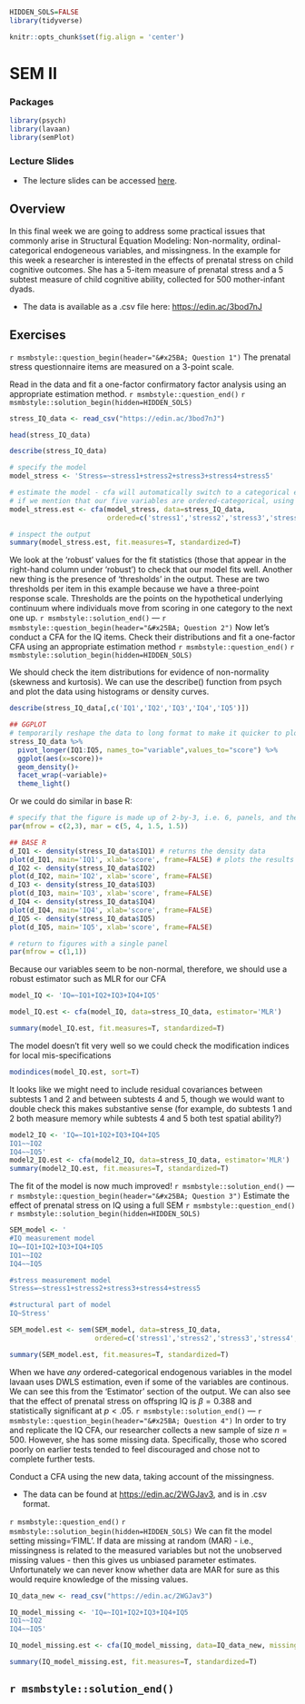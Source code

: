 ```r
HIDDEN_SOLS=FALSE
library(tidyverse)
```

```r
knitr::opts_chunk$set(fig.align = 'center')
```


# SEM II

### Packages {-}  

```r
library(psych)
library(lavaan)
library(semPlot)
```

### Lecture Slides {-}  

+ The lecture slides can be accessed [here](https://uoe-psychology.github.io/uoe_psystats/multivar/lectures/week11_sem2.pdf).   


## Overview {-}
<div class="noteBox">

In this final week we are going to address some practical issues that commonly arise in Structural Equation Modeling: Non-normality, ordinal-categorical endogeneous variables, and missingness. In the example for this week a researcher is interested in the effects of prenatal stress on child cognitive outcomes. She has a 5-item measure of prenatal stress and a 5 subtest measure of child cognitive ability, collected for 500 mother-infant dyads. 

+ The data is available as a .csv file here: [https://edin.ac/3bod7nJ](https://edin.ac/3bod7nJ)

</div>

## Exercises {-}

`r msmbstyle::question_begin(header="&#x25BA; Question 1")`
The prenatal stress questionnaire items are measured on a 3-point scale.  
  
Read in the data and fit a one-factor confirmatory factor analysis using an appropriate estimation method.
`r msmbstyle::question_end()` 
`r msmbstyle::solution_begin(hidden=HIDDEN_SOLS)`
```r
stress_IQ_data <- read_csv("https://edin.ac/3bod7nJ")

head(stress_IQ_data)

describe(stress_IQ_data)
```

```r
# specify the model
model_stress <- 'Stress=~stress1+stress2+stress3+stress4+stress5'

# estimate the model - cfa will automatically switch to a categorical estimator 
# if we mention that our five variables are ordered-categorical, using the 'ordered' function
model_stress.est <- cfa(model_stress, data=stress_IQ_data,
                        ordered=c('stress1','stress2','stress3','stress4','stress5'))

# inspect the output
summary(model_stress.est, fit.measures=T, standardized=T)
```

We look at the 'robust' values for the fit statistics (those that appear in the right-hand column under 'robust') to check that our model fits well. Another new thing is the presence of 'thresholds' in the output. These are two thresholds per item in this example because we have a three-point response scale. Thresholds are the points on the hypothetical underlying continuum where individuals move from scoring in one category to the next one up. 
`r msmbstyle::solution_end()`
---
`r msmbstyle::question_begin(header="&#x25BA; Question 2")`
Now let's conduct a CFA for the IQ items. Check their distributions and fit a one-factor CFA using an appropriate estimation method
`r msmbstyle::question_end()` 
`r msmbstyle::solution_begin(hidden=HIDDEN_SOLS)`

We should check the item distributions for evidence of non-normality (skewness and kurtosis). We can use the describe() function from psych and plot the data using histograms or density curves.

```r
describe(stress_IQ_data[,c('IQ1','IQ2','IQ3','IQ4','IQ5')])

## GGPLOT
# temporarily reshape the data to long format to make it quicker to plot
stress_IQ_data %>% 
  pivot_longer(IQ1:IQ5, names_to="variable",values_to="score") %>%
  ggplot(aes(x=score))+
  geom_density()+
  facet_wrap(~variable)+
  theme_light()
```

Or we could do similar in base R: 
```r
# specify that the figure is made up of 2-by-3, i.e. 6, panels, and the figure margins
par(mfrow = c(2,3), mar = c(5, 4, 1.5, 1.5))

## BASE R 
d_IQ1 <- density(stress_IQ_data$IQ1) # returns the density data
plot(d_IQ1, main='IQ1', xlab='score', frame=FALSE) # plots the results
d_IQ2 <- density(stress_IQ_data$IQ2)
plot(d_IQ2, main='IQ2', xlab='score', frame=FALSE)
d_IQ3 <- density(stress_IQ_data$IQ3)
plot(d_IQ3, main='IQ3', xlab='score', frame=FALSE)
d_IQ4 <- density(stress_IQ_data$IQ4)
plot(d_IQ4, main='IQ4', xlab='score', frame=FALSE)
d_IQ5 <- density(stress_IQ_data$IQ5)
plot(d_IQ5, main='IQ5', xlab='score', frame=FALSE)

# return to figures with a single panel
par(mfrow = c(1,1))
```

Because our variables seem to be non-normal, therefore, we should use a robust estimator such as MLR for our CFA

```r
model_IQ <- 'IQ=~IQ1+IQ2+IQ3+IQ4+IQ5'

model_IQ.est <- cfa(model_IQ, data=stress_IQ_data, estimator='MLR')

summary(model_IQ.est, fit.measures=T, standardized=T)
```

The model doesn't fit very well so we could check the modification indices for local mis-specifications

```r
modindices(model_IQ.est, sort=T)
```

It looks like we might need to include residual covariances between subtests 1 and 2 and between subtests 4 and 5, though we would want to double check this makes substantive sense (for example, do subtests 1 and 2 both measure memory while subtests 4 and 5 both test spatial ability?)


```r
model2_IQ <- 'IQ=~IQ1+IQ2+IQ3+IQ4+IQ5
IQ1~~IQ2
IQ4~~IQ5'
model2_IQ.est <- cfa(model2_IQ, data=stress_IQ_data, estimator='MLR')
summary(model2_IQ.est, fit.measures=T, standardized=T)
```

The fit of the model is now much improved!
`r msmbstyle::solution_end()`
---
`r msmbstyle::question_begin(header="&#x25BA; Question 3")`
Estimate the effect of prenatal stress on IQ using a full SEM
`r msmbstyle::question_end()` 
`r msmbstyle::solution_begin(hidden=HIDDEN_SOLS)`
```r
SEM_model <- '
#IQ measurement model
IQ=~IQ1+IQ2+IQ3+IQ4+IQ5 
IQ1~~IQ2
IQ4~~IQ5

#stress measurement model 
Stress=~stress1+stress2+stress3+stress4+stress5 

#structural part of model
IQ~Stress'

SEM_model.est <- sem(SEM_model, data=stress_IQ_data,
                     ordered=c('stress1','stress2','stress3','stress4','stress5'))

summary(SEM_model.est, fit.measures=T, standardized=T)
```

When we have *any* ordered-categorical endogenous variables in the model lavaan uses DWLS estimation, even if some of the variables are continous. We can see this from the 'Estimator' section of the output. We  can also see that the effect of prenatal stress on offspring IQ is $\beta = 0.388$ and statistically significant at $p<.05$.
`r msmbstyle::solution_end()`
---
`r msmbstyle::question_begin(header="&#x25BA; Question 4")`
In order to try and replicate the IQ CFA, our researcher collects a new sample of size $n=500$. However, she has some missing data. Specifically, those who scored poorly on earlier tests tended to feel discouraged and chose not to complete further tests.  
  
Conduct a CFA using the new data, taking account of the missingness.  
  
+ The data can be found at [https://edin.ac/2WGJav3](https://edin.ac/2WGJav3), and is in .csv format. 
 
`r msmbstyle::question_end()` 
`r msmbstyle::solution_begin(hidden=HIDDEN_SOLS)`
We can fit the model setting missing='FIML'. If data are missing at random (MAR) - i.e., missingness is related to the measured variables but not the unobserved missing values - then this gives us unbiased parameter estimates.  Unfortunately we can never know whether data are MAR for sure as this would require knowledge of the missing values. 

```r
IQ_data_new <- read_csv("https://edin.ac/2WGJav3")
```

```r
IQ_model_missing <- 'IQ=~IQ1+IQ2+IQ3+IQ4+IQ5
IQ1~~IQ2
IQ4~~IQ5'

IQ_model_missing.est <- cfa(IQ_model_missing, data=IQ_data_new, missing='FIML')

summary(IQ_model_missing.est, fit.measures=T, standardized=T)
```
`r msmbstyle::solution_end()`
---
